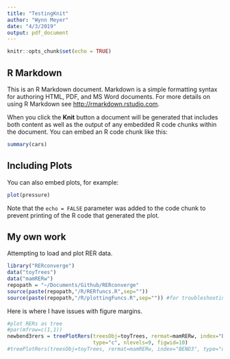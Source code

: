 ```yaml
---
title: "TestingKnit"
author: "Wynn Meyer"
date: "4/3/2019"
output: pdf_document
---
```


```r
knitr::opts_chunk$set(echo = TRUE)
```

## R Markdown

This is an R Markdown document. Markdown is a simple formatting syntax for authoring HTML, PDF, and MS Word documents. For more details on using R Markdown see <http://rmarkdown.rstudio.com>.

When you click the **Knit** button a document will be generated that includes both content as well as the output of any embedded R code chunks within the document. You can embed an R code chunk like this:

```r
summary(cars)
```

## Including Plots

You can also embed plots, for example:

```r
plot(pressure)
```

Note that the `echo = FALSE` parameter was added to the code chunk to prevent printing of the R code that generated the plot.


## My own work

Attempting to load and plot RER data.

```r
library("RERconverge")
data("toyTrees") 
data("mamRERw")
repopath = "~/Documents/Github/RERconverge"
source(paste(repopath,"/R/RERfuncs.R",sep=""))
source(paste(repopath,"/R/plottingFuncs.R",sep="")) #for troubleshooting margins
```

Here is where I have issues with figure margins.

```r
#plot RERs as tree
#par(mfrow=c(1,1))
newbend3rers = treePlotRers(treesObj=toyTrees, rermat=mamRERw, index="BEND3", 
                            type="c", nlevels=9, figwid=10)
#treePlotRers(treesObj=toyTrees, rermat=mamRERw, index="BEND3", type="c", nlevels=9)
```
